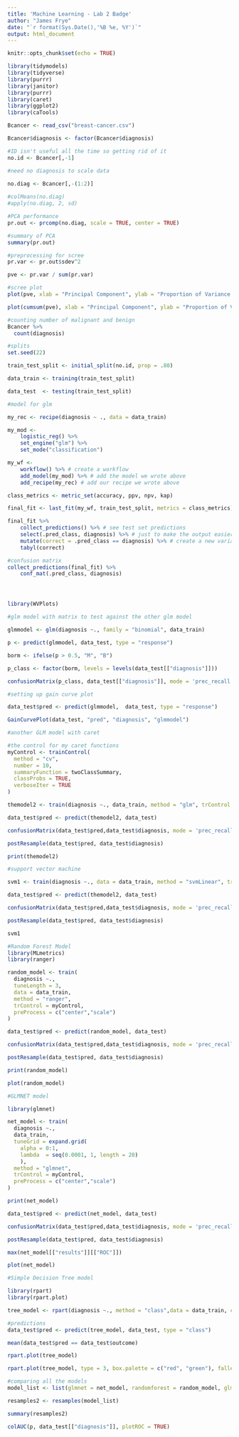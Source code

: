 ---
title: 'Machine Learning - Lab 2 Badge'
author: "James Frye"
date: "`r format(Sys.Date(),'%B %e, %Y')`"
output: html_document
---

```{r setup, include=FALSE}
knitr::opts_chunk$set(echo = TRUE)
```

```{r}
library(tidymodels)
library(tidyverse)
library(purrr)
library(janitor)
library(purrr)
library(caret)
library(ggplot2)
library(caTools)

Bcancer <- read_csv("breast-cancer.csv")

Bcancer$diagnosis <- factor(Bcancer$diagnosis)

#ID isn't useful all the time so getting rid of it
no.id <- Bcancer[,-1]

#need no diagnosis to scale data

no.diag <- Bcancer[,-(1:2)]
  
#colMeans(no.diag)
#apply(no.diag, 2, sd)

#PCA performance
pr.out <- prcomp(no.diag, scale = TRUE, center = TRUE)

#summary of PCA
summary(pr.out)

#preprocessing for scree
pr.var <- pr.out$sdev^2

pve <- pr.var / sum(pr.var)

#scree plot
plot(pve, xlab = "Principal Component", ylab = "Proportion of Variance Explained",  ylim = c(0, 0.8), type = "b")

plot(cumsum(pve), xlab = "Principal Component", ylab = "Proportion of Variance Explained",  ylim = c(0, 1), type = "b")

#counting number of malignant and benign
Bcancer %>%
  count(diagnosis)
```

```{r}
#splits
set.seed(22)

train_test_split <- initial_split(no.id, prop = .80)

data_train <- training(train_test_split)

data_test  <- testing(train_test_split)
```

```{r}

#model for glm

my_rec <- recipe(diagnosis ~ ., data = data_train)

my_mod <-
    logistic_reg() %>% 
    set_engine("glm") %>%
    set_mode("classification") 

my_wf <-
    workflow() %>% # create a workflow
    add_model(my_mod) %>% # add the model we wrote above
    add_recipe(my_rec) # add our recipe we wrote above

class_metrics <- metric_set(accuracy, ppv, npv, kap)

final_fit <- last_fit(my_wf, train_test_split, metrics = class_metrics)

final_fit %>% 
    collect_predictions() %>% # see test set predictions
    select(.pred_class, diagnosis) %>% # just to make the output easier to view 
    mutate(correct = .pred_class == diagnosis) %>% # create a new variable, correct, telling us when the model was and was not correct
    tabyl(correct)


```

```{r}

#confusion matrix
collect_predictions(final_fit) %>% 
    conf_mat(.pred_class, diagnosis)



```

# 

```{r}

library(WVPlots)

#glm model with matrix to test against the other glm model

glmmodel <- glm(diagnosis ~., family = "binomial", data_train)

p <- predict(glmmodel, data_test, type = "response")

borm <- ifelse(p > 0.5, "M", "B")

p_class <- factor(borm, levels = levels(data_test[["diagnosis"]]))

confusionMatrix(p_class, data_test[["diagnosis"]], mode = 'prec_recall')

#setting up gain curve plot

data_test$pred <- predict(glmmodel,  data_test, type = "response")

GainCurvePlot(data_test, "pred", "diagnosis", "glmmodel")
```

```{r}
#another GLM model with caret

#the control for my caret functions
myControl <- trainControl(
  method = "cv",
  number = 10,
  summaryFunction = twoClassSummary,
  classProbs = TRUE,
  verboseIter = TRUE
)

themodel2 <- train(diagnosis ~., data_train, method = "glm", trControl = myControl, preProcess = c("center","scale"))

data_test$pred <- predict(themodel2, data_test)

confusionMatrix(data_test$pred,data_test$diagnosis, mode = 'prec_recall')

postResample(data_test$pred, data_test$diagnosis)

print(themodel2)
```

```{r}
#support vector machine

svm1 <- train(diagnosis ~., data = data_train, method = "svmLinear", trControl = myControl, preProcess = c("center","scale"))

data_test$pred <- predict(themodel2, data_test)

confusionMatrix(data_test$pred,data_test$diagnosis, mode = 'prec_recall')

postResample(data_test$pred, data_test$diagnosis)

svm1
```

```{r}
#Random Forest Model
library(MLmetrics)
library(ranger)

random_model <- train(
  diagnosis ~.,
  tuneLength = 3,
  data = data_train, 
  method = "ranger",
  trControl = myControl,
  preProcess = c("center","scale")
)

data_test$pred <- predict(random_model, data_test)

confusionMatrix(data_test$pred,data_test$diagnosis, mode = 'prec_recall')

postResample(data_test$pred, data_test$diagnosis)

print(random_model)

plot(random_model)
```

```{r}

#GLMNET model

library(glmnet)

net_model <- train(
  diagnosis ~., 
  data_train,
  tuneGrid = expand.grid(
    alpha = 0:1,
    lambda  = seq(0.0001, 1, length = 20)
    ),
  method = "glmnet",
  trControl = myControl,
  preProcess = c("center","scale")
)

print(net_model)

data_test$pred <- predict(net_model, data_test)

confusionMatrix(data_test$pred,data_test$diagnosis, mode = 'prec_recall')

postResample(data_test$pred, data_test$diagnosis)

max(net_model[["results"]][["ROC"]])

plot(net_model)
```

```{r}
#Simple Decision Tree model

library(rpart)
library(rpart.plot)

tree_model <- rpart(diagnosis ~., method = "class",data = data_train, control = rpart.control(cp = 0, maxdepth = 6))

#predictions
data_test$pred <- predict(tree_model, data_test, type = "class")

mean(data_test$pred == data_test$outcome)

rpart.plot(tree_model)

rpart.plot(tree_model, type = 3, box.palette = c("red", "green"), fallen.leaves = TRUE)


```

```{r}

#comparing all the models
model_list <- list(glmnet = net_model, randomforest = random_model, glm = themodel2, SVM = svm1)

resamples2 <- resamples(model_list)

summary(resamples2)

colAUC(p, data_test[["diagnosis"]], plotROC = TRUE)

```
